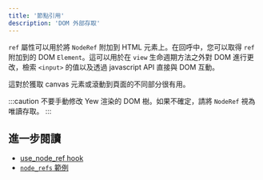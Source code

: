 ```yaml
---
title: '節點引用'
description: 'DOM 外部存取'
---
```


`ref` 屬性可以用於將 `NodeRef` 附加到 HTML 元素上。在回呼中，您可以取得 `ref` 附加到的 DOM `Element`。這可以用於在 `view` 生命週期方法之外對 DOM 進行更改，檢索 `<input>` 的值以及透過 javascript API 直接與 DOM 互動。

這對於獲取 canvas 元素或滾動到頁面的不同部分很有用。

:::caution
不要手動修改 Yew 渲染的 DOM 樹。如果不確定，請將 `NodeRef` 視為唯讀存取。
:::

## 進一步閱讀

- [use_node_ref hook](https://yew-rs-api.web.app/next/yew/functional/fn.use_node_ref.html)
- [`node_refs` 範例](https://github.com/yewstack/yew/tree/master/examples/node_refs)